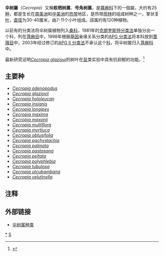 {{Automatic taxobox
| taxon = Cecropia
| authority = [[Loefl.|Loefl.]]
| image = Royale cecropia.jpg
| image_caption = [[聚蚁树|聚蚁树]] （''Cecropia obtusifolia''）
| subdivision_ranks = [[种|种]]
| subdivision = 参见正文
}}

'''伞树屬'''（''Cecropia''）又稱'''蚁栖树属'''、'''号角树属'''，是[[蕁麻科|蕁麻科]]下的一個屬，大约有25[[种|种]]，都是生长在[[南美洲|南美洲]]和[[中美洲|中美洲]]的[[热带|热带]]地区，是热带[[雨林|雨林]]的组成树种之一，掌状复[[叶|叶]]，[[直径|直径]]为30-40厘米，由7-11个小叶组成。該属约有120种植物。

以前有的分类法将伞树属植物列入[[桑科|桑科]]，1981年的[[克朗奎斯特分类法|克朗奎斯特分类法]]单独分出一个科，列在[[荨麻目|荨麻目]]中，1998年根据[[基因|基因]]亲缘关系分类的[[APG_分类法|APG 分类法]]将本科放到[[蔷薇目|蔷薇目]]中，2003年经过修订的[[APG_II_分类法|APG II 分类法]]不承认这个[[科|科]]，将伞树属归入[[荨麻科|荨麻科]]中。

最新研究证明''[[Cecropia_glazioui|Cecropia glazioui]]''的树叶在[[鼠|鼠]]类实验中具有抗抑郁的功能。<ref>
{{cite web
| url=http://www.sciencedirect.com/science?_ob=ArticleURL&_udi=B7GVW-4NP9KC6-2&_user=10&_rdoc=1&_fmt=&_orig=search&_sort=d&view=c&_acct=C000050221&_version=1&_urlVersion=0&_userid=10&md5=11a3f1133a71ce13fb5e6364c3553e51
| title=ScienceDirect - Phytomedicine : Antidepressant-like effect of Cecropia glazioui Sneth and its constituents – In vivo and in vitro characterization of the underlying mechanism
| publisher=www.sciencedirect.com
| accessdate=2008-03-03
| last=
| first=
}}
</ref>
== 主要种 ==

* ''[[Cecropia_adenopodus|Cecropia adenopodus]]''
* ''[[Cecropia_glaziovii|Cecropia glaziovii]]''
* ''[[Cecropia_hololeucan|Cecropia hololeucan]]''
* ''[[Cecropia_insignis|Cecropia insignis]]''
* ''[[Cecropia_longipes|Cecropia longipes]]''
* ''[[Cecropia_maxima|Cecropia maxima]]''
* ''[[Cecropia_maxonii|Cecropia maxonii]]''
* ''[[Cecropia_multiflora|Cecropia multiflora]]''
* ''[[Cecropia_myrtluca|Cecropia myrtluca]]''
* ''[[Cecropia_obtusifolia|Cecropia obtusifolia]]''
* ''[[Cecropia_pachystachia|Cecropia pachystachia]]''
* ''[[Cecropia_palmata|Cecropia palmata]]''
* ''[[Cecropia_pastasana|Cecropia pastasana]]''
* ''[[Cecropia_peltata|Cecropia peltata]]''
* ''[[Cecropia_polyphlebia|Cecropia polyphlebia]]''
* ''[[Cecropia_tubulosa|Cecropia tubulosa]]''
* ''[[Cecropia_utcubambana|Cecropia utcubambana]]''
* ''[[Cecropia_velutinella|Cecropia velutinella]]''

== 注释 ==
{{reflist}}

== 外部链接 ==
* [http://www.rain-tree.com/cecropia.htm 伞树属种类] {{Wayback|url=http://www.rain-tree.com/cecropia.htm |date=20071213153703 }}

{{commons|Cecropia}}
{{Authority control}}
{{Taxonbar|from=Q414264}}

[[Category:蕁麻科|*]]
[[Category:植物科名|S]]